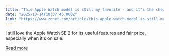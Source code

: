 ```yaml
---
title: "This Apple Watch model is still my favorite - and it's the cheapest one you can buy new"
date: "2025-10-14T18:37:45.000Z"
link: "https://www.zdnet.com/article/this-apple-watch-model-is-still-my-favorite-and-its-the-cheapest-one-you-can-buy-new/"
---
```


I still love the Apple Watch SE 2 for its useful features and fair price, especially when it's on sale.

[Read more](https://www.zdnet.com/article/this-apple-watch-model-is-still-my-favorite-and-its-the-cheapest-one-you-can-buy-new/)
